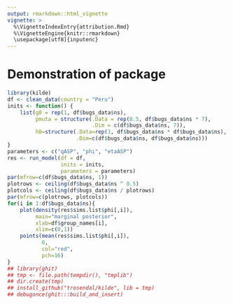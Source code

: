 ```yaml
---
output: rmarkdown::html_vignette
vignette: >
  %\VignetteIndexEntry{attribution.Rmd}
  %\VignetteEngine{knitr::rmarkdown}
  \usepackage[utf8]{inputenc}
---
```

# Demonstration of package

```r
library(kilde)
df <- clean_data(country = "Peru")
inits <- function() {
    list(g0 = rep(1, df$bugs_data$ns), 
         pmuta = structure(.Data = rep(0.5, df$bugs_data$ns * 7), 
                           .Dim = c(df$bugs_data$ns, 7)), 
         h0=structure(.Data=rep(1, df$bugs_data$ns * df$bugs_data$ns), 
                      .Dim=c(df$bugs_data$ns, df$bugs_data$ns)))
}
parameters <- c("qASP", "phi", "etaASP")
res <- run_model(df = df, 
                 inits = inits, 
                 parameters = parameters)
par(mfrow=c(df$bugs_data$ns, 1))
plotrows <- ceiling(df$bugs_data$ns ^ 0.5)
plotcols <- ceiling(df$bugs_data$ns / plotrows)
par(mfrow=c(plotrows, plotcols))
for(i in 1:df$bugs_data$ns){
    plot(density(res$sims.list$phi[,i]),
         main="marginal posterior",
         xlab=df$group_names[i],
         xlim=c(0,1))
    points(mean(res$sims.list$phi[,i]),
           0,
           col="red",
           pch=16)
}
## library(ghit)
## tmp <- file.path(tempdir(), "tmplib")
## dir.create(tmp)
## install_github("trosendal/kilde", lib = tmp)
## debugonce(ghit:::build_and_insert)
```
